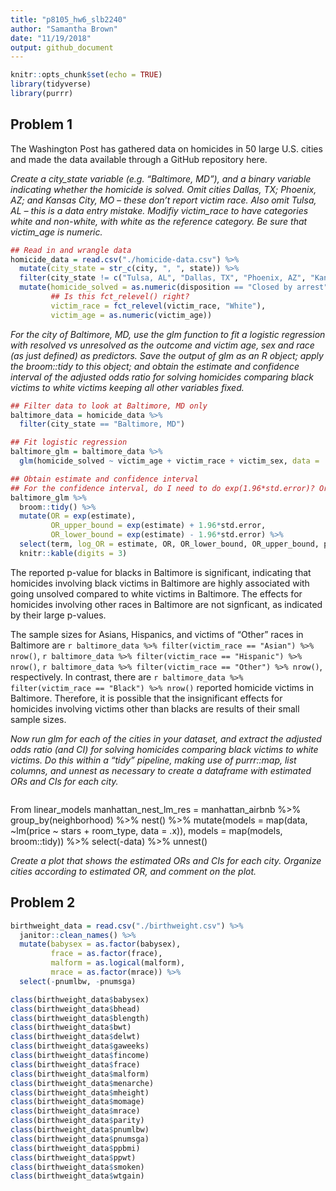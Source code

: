 ```yaml
---
title: "p8105_hw6_slb2240"
author: "Samantha Brown"
date: "11/19/2018"
output: github_document
---
```


```r
knitr::opts_chunk$set(echo = TRUE)
library(tidyverse)
library(purrr)
```

## Problem 1

The Washington Post has gathered data on homicides in 50 large U.S. cities and made the data available through a GitHub repository here.

_Create a city_state variable (e.g. “Baltimore, MD”), and a binary variable indicating whether the homicide is solved. Omit cities Dallas, TX; Phoenix, AZ; and Kansas City, MO – these don’t report victim race. Also omit Tulsa, AL – this is a data entry mistake. Modifiy victim_race to have categories white and non-white, with white as the reference category. Be sure that victim_age is numeric._



```r
## Read in and wrangle data
homicide_data = read.csv("./homicide-data.csv") %>% 
  mutate(city_state = str_c(city, ", ", state)) %>% 
  filter(city_state != c("Tulsa, AL", "Dallas, TX", "Phoenix, AZ", "Kansas City, MO")) %>% 
  mutate(homicide_solved = as.numeric(disposition == "Closed by arrest"),
         ## Is this fct_relevel() right?
         victim_race = fct_relevel(victim_race, "White"),
         victim_age = as.numeric(victim_age))
```



_For the city of Baltimore, MD, use the glm function to fit a logistic regression with resolved vs unresolved as the outcome and victim age, sex and race (as just defined) as predictors. Save the output of glm as an R object; apply the broom::tidy to this object; and obtain the estimate and confidence interval of the adjusted odds ratio for solving homicides comparing black victims to white victims keeping all other variables fixed._



```r
## Filter data to look at Baltimore, MD only
baltimore_data = homicide_data %>% 
  filter(city_state == "Baltimore, MD")

## Fit logistic regression
baltimore_glm = baltimore_data %>% 
  glm(homicide_solved ~ victim_age + victim_race + victim_sex, data = ., family = binomial())

## Obtain estimate and confidence interval
## For the confidence interval, do I need to do exp(1.96*std.error)? Or without exp()? Not sure if this is right
baltimore_glm %>% 
  broom::tidy() %>% 
  mutate(OR = exp(estimate),
         OR_upper_bound = exp(estimate) + 1.96*std.error,
         OR_lower_bound = exp(estimate) - 1.96*std.error) %>%
  select(term, log_OR = estimate, OR, OR_lower_bound, OR_upper_bound, p.value) %>% 
  knitr::kable(digits = 3)
```

The reported p-value for blacks in Baltimore is significant, indicating that homicides involving black victims in Baltimore are highly associated with going unsolved compared to white victims in Baltimore. The effects for homicides involving other races in Baltimore are not signficant, as indicated by their large p-values.

The sample sizes for Asians, Hispanics, and victims of "Other" races in Baltimore are `r baltimore_data %>% filter(victim_race == "Asian") %>% nrow()`, `r baltimore_data %>% filter(victim_race == "Hispanic") %>% nrow()`, `r baltimore_data %>% filter(victim_race == "Other") %>% nrow()`, respectively. In contrast, there are `r baltimore_data %>% filter(victim_race == "Black") %>% nrow()` reported homicide victims in Baltimore. Therefore, it is possible that the insignificant effects for homicides involving victims other than blacks are results of their small sample sizes.


_Now run glm for each of the cities in your dataset, and extract the adjusted odds ratio (and CI) for solving homicides comparing black victims to white victims. Do this within a “tidy” pipeline, making use of purrr::map, list columns, and unnest as necessary to create a dataframe with estimated ORs and CIs for each city._


```r

```



From linear_models
manhattan_nest_lm_res = 
  manhattan_airbnb %>% 
  group_by(neighborhood) %>% 
  nest() %>% 
  mutate(models = map(data, ~lm(price ~ stars + room_type, data = .x)),
         models = map(models, broom::tidy)) %>% 
  select(-data) %>% 
  unnest()

_Create a plot that shows the estimated ORs and CIs for each city. Organize cities according to estimated OR, and comment on the plot._







## Problem 2

```r
birthweight_data = read.csv("./birthweight.csv") %>% 
  janitor::clean_names() %>% 
  mutate(babysex = as.factor(babysex),
         frace = as.factor(frace),
         malform = as.logical(malform),
         mrace = as.factor(mrace)) %>% 
  select(-pnumlbw, -pnumsga)
```



```r

class(birthweight_data$babysex)
class(birthweight_data$bhead)
class(birthweight_data$blength)
class(birthweight_data$bwt)
class(birthweight_data$delwt)
class(birthweight_data$gaweeks)
class(birthweight_data$fincome)
class(birthweight_data$frace)
class(birthweight_data$malform)
class(birthweight_data$menarche)
class(birthweight_data$mheight)
class(birthweight_data$momage)
class(birthweight_data$mrace)
class(birthweight_data$parity)
class(birthweight_data$pnumlbw)
class(birthweight_data$pnumsga)
class(birthweight_data$ppbmi)
class(birthweight_data$ppwt)
class(birthweight_data$smoken)
class(birthweight_data$wtgain)
```

